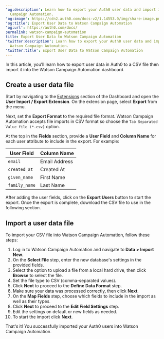 ---
'og:description': Learn how to export your Auth0 user data and import it into Watson
  Campaign Automation.
'og:image': https://cdn2.auth0.com/docs-v2/1.14553.0/img/share-image.png
'og:title': Export User Data to Watson Campaign Automation
'og:url': https://auth0.com/docs/
permalink: watson-campaign-automation
title: Export User Data to Watson Campaign Automation
'twitter:description': Learn how to export your Auth0 user data and import it into
  Watson Campaign Automation.
'twitter:title': Export User Data to Watson Campaign Automation
---
In this article, you’ll learn how to export user data in Auth0 to a CSV file then import it into the Watson Campaign Automation dashboard.

## Create a user data file

Start by navigating to the [Extensions](https://manage.auth0.com/#/extensions) section of the Dashboard and open the **User Import / Export Extension**. On the extension page, select **Export** from the menu.

Next, set the **Export Format** to the required file format. Watson Campaign Automation accepts file imports in CSV format so choose the `Tab Separated Value file (*.csv)` option.

At the top in the **Fields** section, provide a **User Field** and **Column Name** for each user attribute to include in the export. For example:

<table class="table"><thead>
<tr>
<th>User Field</th>
<th>Column Name</th>
</tr>
</thead>
<tbody>
<tr>
<td><code>email</code></td>
<td>Email Address</td>
</tr>
<tr>
<td><code>created_at</code></td>
<td>Created At</td>
</tr>
<tr>
<td><code>given_name</code></td>
<td>First Name</td>
</tr>
<tr>
<td><code>family_name</code></td>
<td>Last Name</td>
</tr>
</tbody>
</table>

After adding the user fields, click on the **Export Users** button to start the export. Once the export is complete, download the CSV file to use in the following section.

## Import a user data file

To import your CSV file into Watson Campaign Automation, follow these steps:

1. Log in to Watson Campaign Automation and navigate to **Data > Import New**.
2. On the **Select File** step, enter the new database's settings in the provided fields.
3. Select the option to upload a file from a local hard drive, then click **Browse** to select the file.
4. Set the file type to CSV (comma-separated values).
5. Click **Next** to proceed to the **Define Data Format** step.
6. Make sure your data was processed correctly, then click **Next**.
7. On the **Map Fields** step, choose which fields to include in the import as well as their types.
8. Click **Next** to proceed to the **Edit Field Settings** step.
9. Edit the settings on default or new fields as needed.
10. To start the import click **Next**.

That's it! You successfully imported your Auth0 users into Watson Campaign Automation.